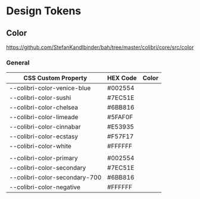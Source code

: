 
<Meta title="Design Tokens/Color" />

# Design Tokens

## Color

https://github.com/StefanKandlbinder/bah/tree/master/colibri/core/src/color

### General

<table style={{ width: "100%" }}>
  <thead>
    <tr>
      <th>CSS Custom Property</th>
      <th>HEX Code</th>
      <th>Color</th>
    </tr>
  </thead>
  <tbody>
    <tr>
      <td>--colibri-color-venice-blue</td>
      <td>#002554</td>
      <td style={{ backgroundColor: "var(--colibri-color-venice-blue)" }}></td>
    </tr>
    <tr>
      <td>--colibri-color-sushi</td>
      <td>#7EC51E</td>
      <td style={{ backgroundColor: "var(--colibri-color-sushi)" }}></td>
    </tr>
    <tr>
      <td>--colibri-color-chelsea</td>
      <td>#6BB816</td>
      <td style={{ backgroundColor: "var(--colibri-color-chelsea)" }}></td>
    </tr>
    <tr>
      <td>--colibri-color-limeade</td>
      <td>#5FAF0F</td>
      <td style={{ backgroundColor: "var(--colibri-color-limeade)" }}></td>
    </tr>
    <tr>
      <td>--colibri-color-cinnabar</td>
      <td>#E53935</td>
      <td style={{ backgroundColor: "var(--colibri-color-cinnabar)" }}></td>
    </tr>
    <tr>
      <td>--colibri-color-ecstasy</td>
      <td>#F57F17</td>
      <td style={{ backgroundColor: "var(--colibri-color-ecstasy)" }}></td>
    </tr>
    <tr>
      <td>--colibri-color-white</td>
      <td>#FFFFFF</td>
      <td style={{ backgroundColor: "var(--colibri-color-white)" }}></td>
    </tr>
    <tr>
      <td></td>
      <td></td>
      <td></td>
    </tr>
    <tr>
      <td>--colibri-color-primary</td>
      <td>#002554</td>
      <td style={{ backgroundColor: "var(--colibri-color-primary)" }}></td>
    </tr>
    <tr>
      <td>--colibri-color-secondary</td>
      <td>#7EC51E</td>
      <td style={{ backgroundColor: "var(--colibri-color-secondary)" }}></td>
    </tr>
    <tr>
      <td>--colibri-color-secondary-700</td>
      <td>#6BB816</td>
      <td
        style={{ backgroundColor: "var(--colibri-color-secondary-700)" }}
      ></td>
    </tr>
    <tr>
      <td>--colibri-color-negative</td>
      <td>#FFFFFF</td>
      <td style={{ backgroundColor: "var(--colibri-color-negative)" }}></td>
    </tr>
  </tbody>
</table>
